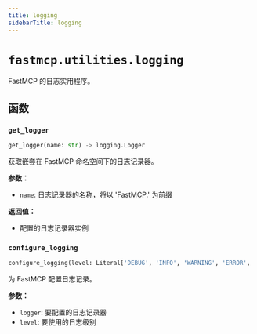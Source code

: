 ```yaml
---
title: logging
sidebarTitle: logging
---
```


# `fastmcp.utilities.logging`


FastMCP 的日志实用程序。

## 函数

### `get_logger` <sup><a href="https://github.com/jlowin/fastmcp/blob/main/src/fastmcp/utilities/logging.py#L10" target="_blank"><Icon icon="github" style="width: 14px; height: 14px;" /></a></sup>

```python
get_logger(name: str) -> logging.Logger
```


获取嵌套在 FastMCP 命名空间下的日志记录器。

**参数：**
- `name`: 日志记录器的名称，将以 'FastMCP.' 为前缀

**返回值：**
- 配置的日志记录器实例


### `configure_logging` <sup><a href="https://github.com/jlowin/fastmcp/blob/main/src/fastmcp/utilities/logging.py#L22" target="_blank"><Icon icon="github" style="width: 14px; height: 14px;" /></a></sup>

```python
configure_logging(level: Literal['DEBUG', 'INFO', 'WARNING', 'ERROR', 'CRITICAL'] | int = 'INFO', logger: logging.Logger | None = None, enable_rich_tracebacks: bool = True) -> None
```


为 FastMCP 配置日志记录。

**参数：**
- `logger`: 要配置的日志记录器
- `level`: 要使用的日志级别

